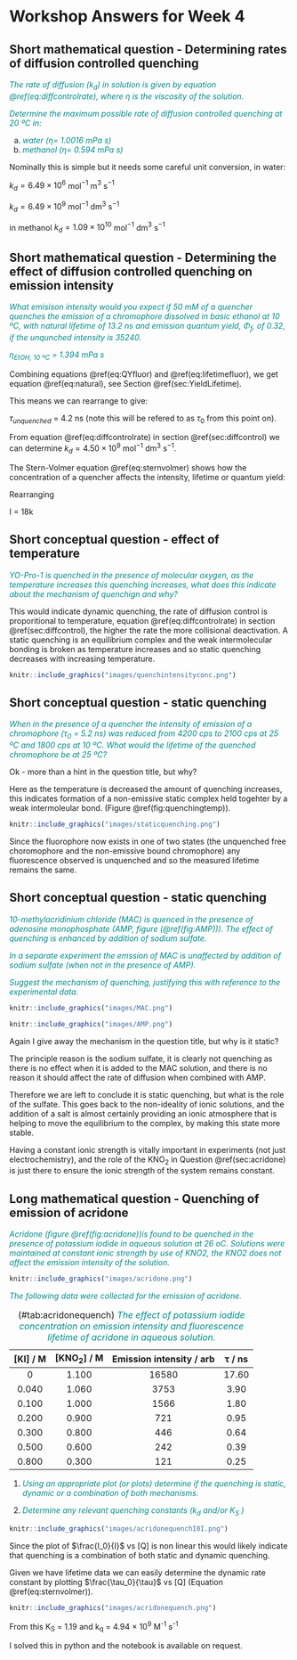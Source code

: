 # Workshop Answers for Week 4 {#ch:Workshop4}

## Short mathematical question - Determining rates of diffusion controlled quenching {#sec:diffcontrol}

<span style="color: darkcyan;">*The rate of diffusion ($k_d$) in solution is given by equation \@ref(eq:diffcontrolrate), where $\eta$ is the viscosity of the solution.* 

\begin{equation}
k_d = \frac{8RT}{3 \eta}
(\#eq:diffcontrolrate)
\end{equation}

<span style="color: darkcyan;">*Determine the maximum possible rate of diffusion controlled quenching at 20 ºC in:*

a. <span style="color: darkcyan;">*water ($\eta=$ 1.0016 mPa s)*
a. <span style="color: darkcyan;">*methanol ($\eta=$ 0.594 mPa s)*

Nominally this is simple but it needs some careful unit conversion, in water:

\begin{equation*}
k_d = \frac{8 \times 8.31447 \textrm { J K$^{-1}$ mol$^{-1}$} \times 293 \textrm{ K}}{3 \times 1.0016 \times 10^{-3} \textrm{ Pa s}}
\end{equation*}

\begin{equation*}
k_d = \frac{8 \times 8.31447 \textrm { kg m$^2$ s$^{-2}$ K$^{-1}$ mol$^{-1}$} \times 293 \textrm{ K}}{3 \times 1.0016 \times 10^{-3} \textrm{ kg m$^{-1}$ s$^{-2}$ s}}
\end{equation*}

$k_d= 6.49 \times 10^6$ mol$^{-1}$  m$^3$ s$^{-1}$

$k_d= 6.49 \times 10^9$  mol$^{-1}$  dm$^3$ s$^{-1}$

in methanol $k_d= 1.09 \times 10^{10}$  mol$^{-1}$  dm$^3$ s$^{-1}$

## Short mathematical question - Determining the effect of diffusion controlled quenching on emission intensity {#sec:emintquench}

<span style="color: darkcyan;">*What emisison intensity would you expect if 50 mM of a quencher quenches the emission of a chromophore dissolved in basic ethanol at 10 ºC, with natural lifetime of 13.2 ns and emission quantum yield, Φ~f~, of 0.32, if the unqunched intensity is 35240.*

<span style="color: darkcyan;">*$\eta_ \textrm{EtOH, 10 ºC}$ = 1.394 mPa s*

Combining equations  \@ref(eq:QYfluor) and \@ref(eq:lifetimefluor), we get equation \@ref(eq:natural), see Section \@ref(sec:YieldLifetime).

This means we can rearrange to give:

\begin{equation*}
\tau = \tau^0 \phi_f = 13.2 \textrm{ ns} \times 0.32
\end{equation*}

$\tau_{unquenched}$ = 4.2 ns (note this will be refered to as $\tau_0$ from this point on).

From equation \@ref(eq:diffcontrolrate) in section \@ref(sec:diffcontrol) we can determine $k_d = 4.50 \times 10^9$ mol$^{-1}$  dm$^3$ s$^{-1}$.

The Stern-Volmer equation \@ref(eq:sternvolmer) shows how the concentration of a quencher affects the intensity, lifetime or quantum yield:

\begin{equation}
\frac{\tau_0}{\tau}=\frac{\phi_0}{\phi}=\frac{I_0}{I}=1+ k_q \tau_0
(\#eq:sternvolmer)
\end{equation}

Rearranging

\begin{equation*}
I = \frac{I_0}{1 + k_q \tau_0 [Q]}= \frac{3520}{1+0.945}
\end{equation*}

I = 18k

## Short conceptual question - effect of temperature {#sec:temp}

<span style="color: darkcyan;">*YO-Pro-1 is quenched in the presence of molecular oxygen, as the temperature increases this quenching increases, what does this indicate about the mechanism of quenchign and why?*

This would indicate dynamic quenching, the rate of diffusion control is proporitional to temperature, equation \@ref(eq:diffcontrolrate) in section \@ref(sec:diffcontrol), the higher the rate the more collisional deactivation. A static quenching is an equilibrium complex and the weak intermolecular bonding is broken as temperature increases and so static quenching decreases with increasing temperature.

```r
knitr::include_graphics("images/quenchintensityconc.png")
```



## Short conceptual question - static quenching {#sec:static}

<span style="color: darkcyan;">*When in the presence of a quencher the intensity of emission of a chromophore (τ~0~ = 5.2 ns) was reduced from 4200 cps to 2100 cps at 25 ºC and 1800 cps at 10 ºC. What would the lifetime of the quenched chromophore be at 25 ºC?*

Ok - more than a hint in the question title, but why?

Here as the temperature is decreased the amount of quenching increases, this indicates formation of a non-emissive static complex held togehter by a weak intermoleular bond. (Figure \@ref(fig:quenchingtemp)).


```r
knitr::include_graphics("images/staticquenching.png")
```

Since the fluorophore now exists in one of two states (the unquenched free choromophore and the non-emissive bound chromophore) any fluorescence observed is unquenched and so the measured lifetime remains the same. 


## Short conceptual question - static quenching {#sec:static2}

<span style="color: darkcyan;">*10-methylacridinium chloride (MAC) is quenced in the presence of adenosine monophosphate (AMP, figure (\@ref(fig:AMP))). The effect of quenching is enhanced by addition of sodium sulfate.*

<span style="color: darkcyan;">*In a separate experiment the emssion of MAC is unaffected by addition of  sodium sulfate (when not in the presence of AMP).*

<span style="color: darkcyan;">*Suggest the mechanism of quenching, justifying this with reference to the experimental data.*

```r
knitr::include_graphics("images/MAC.png")
```

```r
knitr::include_graphics("images/AMP.png")
```

Again I give away the mechanism in the question title, but why is it static?

The principle reason is the sodium sulfate, it is clearly not quenching as there is no effect when it is added to the MAC solution, and there is no reason it should affect the rate of diffusion when combined with AMP.

Therefore we are left to conclude it is static quenching, but what is the role of the sulfate. This goes back to the non-ideality of ionic solutions, and the addition of a salt is almost certainly providing an ionic atmosphere that is helping to move the equilibrium to the complex, by making this state more stable.

Having a constant ionic strength is vitally important in experiments (not just electrochemistry), and the role of the KNO~2~ in Question \@ref(sec:acridone) is just there to ensure the ionic strength of the system remains constant.

## Long mathematical question - Quenching of emission of acridone {#sec:acridone}

<span style="color: darkcyan;">*Acridone (figure \@ref(fig:acridone))is found to be quenched in the presence of potassium iodide in aqueous solution at 26 oC. Solutions were maintained at constant ionic strength by use of KNO2, the KNO2 does not affect the emission intensity of the solution.*

```r
knitr::include_graphics("images/acridone.png")
```

<span style="color: darkcyan;">*The following data were collected for the emission of acridone.*

Table: (\#tab:acridonequench) <span style="color: darkcyan;">*The effect of potassium iodide concentration on emission intensity and fluorescence lifetime of acridone in aqueous solution.*

| [KI] / M | [KNO~2~] / M | Emission intensity / arb | τ / ns |
|:--------:|:--------:|:--------:|:--------:|
| 0 | 1.100 | 16580 | 17.60 |
| 0.040 | 1.060 | 3753 | 3.90 |
| 0.100 | 1.000 | 1566 | 1.80 |
| 0.200 | 0.900 | 721 | 0.95 |
| 0.300 | 0.800 | 446 | 0.64 |
| 0.500 | 0.600 | 242 | 0.39 |
| 0.800 | 0.300 | 121 | 0.25 |

1. <span style="color: darkcyan;">*Using an appropriate plot (or plots) determine if the quenching is static, dynamic or a combination of both mechanisms.* 

1. <span style="color: darkcyan;">*Determine any relevant quenching constants (k~d~ and/or K~S~ )*

```r
knitr::include_graphics("images/acridonequenchI0I.png")
```

Since the plot of $\frac{I_0}{I}$ vs [Q] is non linear this would likely indicate that quenching is a combination of both static and dynamic quenching.

\begin{equation*}
\frac{I_0}{I}=(1 + K_s [Q])(1 + k_q \tau _0 [Q])
\end{equation*}

Given we have lifetime data we can easily determine the dynamic rate constant by plotting $\frac{\tau_0}{\tau}$ vs [Q] (Equation \@ref(eq:sternvolmer)).

```r
knitr::include_graphics("images/acridonequench.png")
```

From this K~S~ = 1.19 and k~q~ = 4.94 × 10^9^ M^-1^ s^-1^

I solved this in python and the notebook is available on request.
